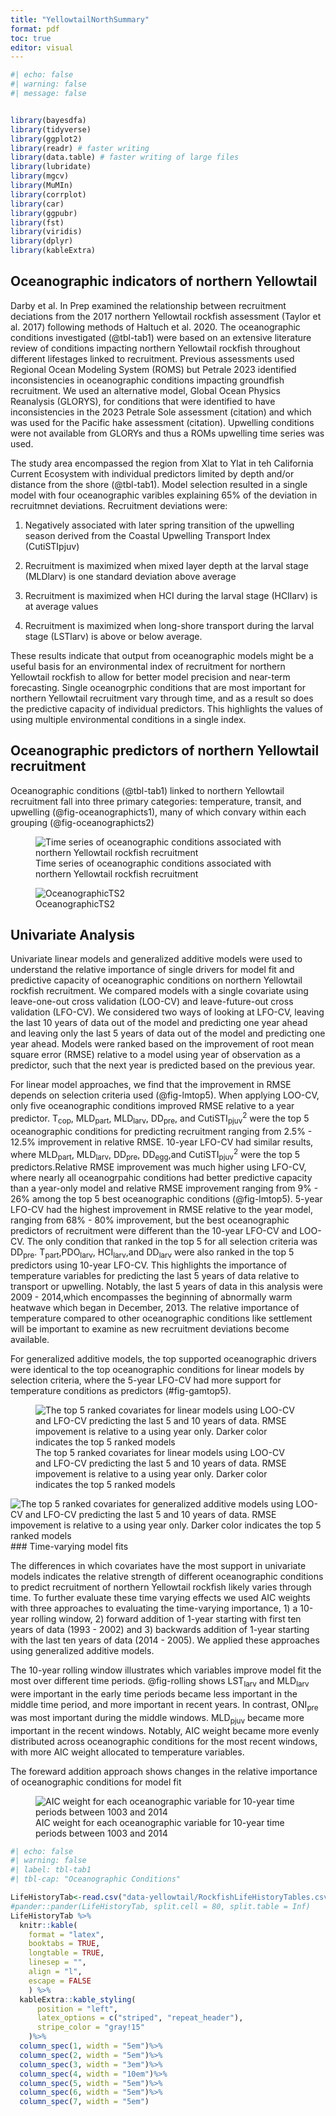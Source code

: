 ```yaml
---
title: "YellowtailNorthSummary"
format: pdf 
toc: true
editor: visual
---
```


```r
#| echo: false
#| warning: false
#| message: false


library(bayesdfa)
library(tidyverse)
library(ggplot2)
library(readr) # faster writing
library(data.table) # faster writing of large files
library(lubridate)
library(mgcv)
library(MuMIn)
library(corrplot)
library(car)
library(ggpubr)
library(fst)
library(viridis)
library(dplyr)
library(kableExtra)


```

##  Oceanographic indicators of northern Yellowtail

Darby et al. In Prep examined the relationship between recruitment deciations from the 2017 northern Yellowtail rockfish assessment (Taylor et al. 2017) following methods of Haltuch et al. 2020. The oceanographic conditions investigated (@tbl-tab1) were based on an extensive literature review of  conditions impacting northern Yellowtail rockfish throughout different lifestages linked to recruitment. Previous assessments used Regional Ocean Modeling System (ROMS) but Petrale 2023 identified inconsistencies in oceanographic conditions impacting groundfish recruitment. We used an alternative model, Global Ocean Physics Reanalysis (GLORYS), for conditions that were identified to have inconsistencies in the 2023 Petrale Sole assessment (citation) and which was used for the Pacific hake assessment (citation). Upwelling conditions were not available from GLORYs and thus a ROMs upwelling time series was used.

The study area encompassed the region from Xlat to Ylat in teh California Current Ecosystem with individual predictors limited by depth and/or distance from the shore (@tbl-tab1). Model selection resulted in a single model with four oceanographic varibles explaining 65% of the deviation in recruitmnet deviations. Recruitment deviations were:

(1) Negatively associated with later spring transition of the upwelling season derived from the Coastal Upwelling Transport Index (CutiSTIpjuv)
(2) Recruitment is maximized when mixed layer depth at the larval stage (MLDlarv) is one standard deviation above average 
(3) Recruitment is maximized when HCI during the larval stage (HCIlarv) is at average values

(4) Recruitment is maximized when long-shore transport during the larval stage (LSTlarv) is above or below average. 

These results indicate that output from oceanographic models might be a useful basis for an environmental index of recruitment for northern Yellowtail rockfish to allow for better model precision and near-term forecasting. Single oceanogrphic conditions that are most important for northern Yellowtail recruitment vary through time, and as a result so does the predictive capacity of individual predictors. This highlights the values of using multiple environmental conditions in a single index.


## Oceanographic predictors of northern Yellowtail recruitment

Oceanographic conditions (@tbl-tab1) linked to northern Yellowtail recruitment fall into three primary categories: temperature, transit, and upwelling (@fig-oceanographicts1), many of which convary within each grouping (@fig-oceanographicts2)


![Time series of oceanographic conditions associated with northern Yellowtail rockfish recruitment](figures-yellowtail/Env_TimeSeries.png){#fig-oceanographicts1}

![OceanographicTS2](figures-yellowtail/EnvironmnetalIndices.png){#fig-oceanographicts2}

## Univariate Analysis

Univariate linear models and generalized additive models were used to understand the relative importance of single drivers for model fit and predictive capacity of oceanographic conditions on northern Yellowtail rockfish recruitment. We compared models with a single covariate using leave-one-out cross validation (LOO-CV) and leave-future-out cross validation (LFO-CV). We considered two ways of looking at LFO-CV, leaving the last 10 years of data out of the model and predicting one year ahead and leaving only the last 5 years of data out of the model and predicting one year ahead. Models were ranked based on the improvement of root mean square error (RMSE) relative to a model using year of observation as a predictor, such that the next year is predicted based on the previous year.

For linear model approaches, we find that the improvement in RMSE depends on selection criteria used (@fig-lmtop5). When applying LOO-CV, only five oceanographic conditions improved RMSE relative to a year predictor. T~cop~, MLD~part~, MLD~larv~, DD~pre~, and CutiSTI~pjuv~^2^ were the top 5 oceanographic conditions for predicting recruitment ranging from 2.5% - 12.5% improvement in relative RMSE. 10-year LFO-CV had similar results, where MLD~part~, MLD~larv~, DD~pre~, DD~egg~,and CutiSTI~pjuv~^2^ were the top 5 predictors.Relative RMSE improvement was much higher using LFO-CV, where nearly all oceanogrpahic conditions had better predictive capacity than a year-only model and relative RMSE improvement ranging from 9% - 26% among the top 5 best oceanographic conditions (@fig-lmtop5). 5-year LFO-CV had the highest improvement in RMSE relative to the year model, ranging from 68% - 80% improvement, but the best oceanographic predictors of recruitment were different than the 10-year LFO-CV and LOO-CV. The only condition that ranked in the top 5 for all selection criteria was  DD~pre~. T~part~,PDO~larv~, HCI~larv~,and DD~larv~ were also ranked in the top 5 predictors using 10-year LFO-CV. This highlights the importance of temperature variables for predicting the last 5 years of data relative to transport or upwelling. Notably, the last 5 years of data in this analysis were 2009 - 2014,which encompasses the beginning of abnormally warm heatwave which began in December, 2013. The relative importance of temperature compared to other oceanographic conditions like settlement will be important to examine as new recruitment deviations become available.  

For generalized additive models, the top supported oceanographic drivers were identical to the top oceanographic conditions for linear models by selection criteria, where the 5-year LFO-CV had more support for temperature conditions as predictors (#fig-gamtop5). 

![The top 5 ranked covariates for linear models using LOO-CV and LFO-CV predicting the last 5 and 10 years of data. RMSE impovement is relative to a using year only. Darker color indicates the top 5 ranked models](figures-yellowtail/UnivariateLmTop5.png){#fig-lmtop5}

![The top 5 ranked covariates for generalized additive models using LOO-CV and LFO-CV predicting the last 5 and 10 years of data. RMSE impovement is relative to a using year only. Darker color indicates the top 5 ranked models](figures-yellowtail/UnivariateGamTop5.png){#fig-gamtop5}
### Time-varying model fits

The differences in which covariates have the most support in univariate models indicates the relative strength of different oceanographic conditions to predict recruitment of northern Yellowtail rockfish likely varies through time. To further evaluate these time varying effects we used AIC weights with three approaches to evaluating the time-varying importance, 1) a 10-year rolling window, 2) forward addition of 1-year starting with first ten years of data (1993 - 2002) and 3) backwards addition of 1-year starting with the last ten years of data (2014 - 2005). We applied these approaches using generalized additive models. 

The 10-year rolling window illustrates which variables improve model fit the most over different time periods. @fig-rolling shows LST~larv~ and MLD~larv~ were important in the early time periods became less important in the middle time period, and more important in recent years. In contrast, ONI~pre~ was most important during the middle windows. MLD~pjuv~ became more important in the recent windows. Notably, AIC weight became more evenly distributed across oceanographic conditions for the most recent windows, with more AIC weight allocated to temperature variables. 

The foreward addition approach shows changes in the relative importance of oceanographic conditions for model fit 


![AIC weight for each oceanographic variable for 10-year time periods between 1003 and 2014](figures-yellowtail/rolling_gam.png){#fig-rolling}
```r
#| echo: false
#| warning: false
#| label: tbl-tab1
#| tbl-cap: "Oceanographic Conditions"

LifeHistoryTab<-read.csv("data-yellowtail/RockfishLifeHistoryTables.csv")
#pander::pander(LifeHistoryTab, split.cell = 80, split.table = Inf)
LifeHistoryTab %>% 
  knitr::kable(
    format = "latex",
    booktabs = TRUE,
    longtable = TRUE,
    linesep = "",
    align = "l",
    escape = FALSE
    ) %>%
  kableExtra::kable_styling(
      position = "left",
      latex_options = c("striped", "repeat_header"),
      stripe_color = "gray!15"
    )%>%
  column_spec(1, width = "5em")%>%
  column_spec(2, width = "5em")%>%
  column_spec(3, width = "3em")%>%
  column_spec(4, width = "10em")%>%
  column_spec(5, width = "5em")%>%
  column_spec(6, width = "5em")%>%
  column_spec(7, width = "5em")
```

